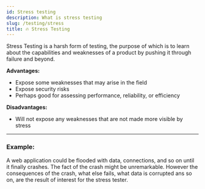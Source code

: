 ```yaml
---
id: Stress testing
description: What is stress testing
slug: /testing/stress
title: 🔥 Stress Testing
---
```



Stress Testing is a harsh form of testing, the purpose of which is to learn about the capabilities and weaknesses of a product by pushing it through failure and beyond. 

**Advantages:**

- Expose some weaknesses that may arise in the field
- Expose security risks
- Perhaps good for assessing performance, reliability, or efficiency

**Disadvantages:**

- Will not expose any weaknesses that are not made more visible by stress

---

### Example:

A web application could be flooded with data, connections, and so on until it finally crashes. 
The fact of the crash might be unremarkable. 
However the consequences of the crash, what else fails, what data is corrupted ans so on, are the result of interest for the stress tester.
